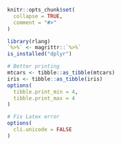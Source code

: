 ```r
knitr::opts_chunk$set(
  collapse = TRUE,
  comment = "#>"
)

library(rlang)
`%>%` <- magrittr::`%>%`
is_installed("dplyr")

# Better printing
mtcars <- tibble::as_tibble(mtcars)
iris <- tibble::as_tibble(iris)
options(
  tibble.print_min = 4,
  tibble.print_max = 4
)

# Fix Latex error
options(
  cli.unicode = FALSE
)
```
